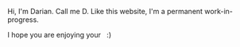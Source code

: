 <Heading text="Welcome" level="h1" />

Hi, I'm Darian. Call me D. Like this website, I'm a permanent work-in-progress.

I hope you are enjoying your <TimeOfDayText/> &nbsp; :)
